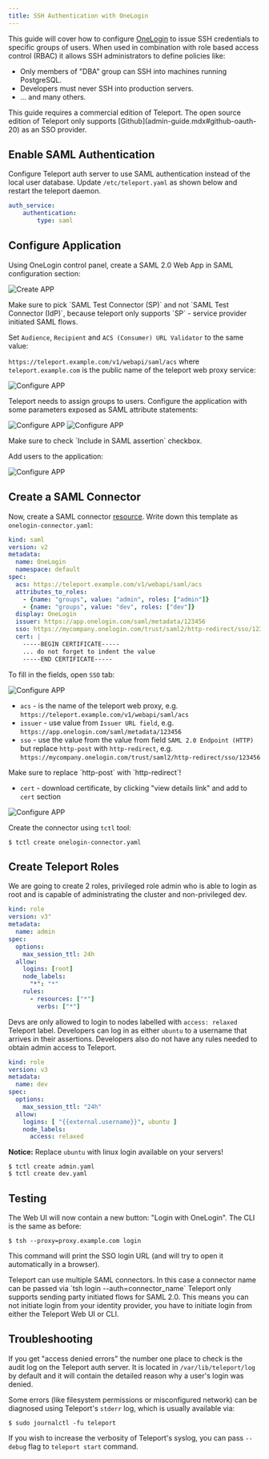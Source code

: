 ```yaml
---
title: SSH Authentication with OneLogin
---
```


This guide will cover how to configure [OneLogin](https://www.onelogin.com/) to issue
SSH credentials to specific groups of users. When used in combination with role
based access control (RBAC) it allows SSH administrators to define policies
like:

* Only members of "DBA" group can SSH into machines running PostgreSQL.
* Developers must never SSH into production servers.
* ... and many others.

<Admonition type="warning" title="Version Warning">
This guide requires a commercial edition of Teleport. The open source
edition of Teleport only supports [Github](admin-guide.mdx#github-oauth-20) as
an SSO provider.
</Admonition>

## Enable SAML Authentication

Configure Teleport auth server to use SAML authentication instead of the local
user database. Update `/etc/teleport.yaml` as shown below and restart the
teleport daemon.

```yaml
auth_service:
    authentication:
        type: saml
```

## Configure Application

Using OneLogin control panel, create a SAML 2.0 Web App in SAML configuration
section:

![Create APP](../img/onelogin-saml-1.png)

<Admonition type="tip" title="Important">
Make sure to pick `SAML Test Connector (SP)` and not `SAML Test Connector (IdP)`,
because teleport only supports `SP` - service provider initiated SAML flows.
</Admonition>

Set `Audience`, `Recipient` and `ACS (Consumer) URL Validator` to the same value:

`https://teleport.example.com/v1/webapi/saml/acs` where `teleport.example.com` is the
public name of the teleport web proxy service:

![Configure APP](../img/onelogin-saml-2.png)

Teleport needs to assign groups to users. Configure the application with some parameters
exposed as SAML attribute statements:

![Configure APP](../img/onelogin-saml-3.png)
![Configure APP](../img/onelogin-saml-4.png)

<Admonition type="warning" title="Important">
Make sure to check `Include in SAML assertion` checkbox.
</Admonition>

Add users to the application:

![Configure APP](../img/onelogin-saml-5.png)

## Create a SAML Connector

Now, create a SAML connector [resource](admin-guide.mdx#resources).
Write down this template as `onelogin-connector.yaml`:

```yaml
kind: saml
version: v2
metadata:
  name: OneLogin
  namespace: default
spec:
  acs: https://teleport.example.com/v1/webapi/saml/acs
  attributes_to_roles:
    - {name: "groups", value: "admin", roles: ["admin"]}
    - {name: "groups", value: "dev", roles: ["dev"]}
  display: OneLogin
  issuer: https://app.onelogin.com/saml/metadata/123456
  sso: https://mycompany.onelogin.com/trust/saml2/http-redirect/sso/123456
  cert: |
    -----BEGIN CERTIFICATE-----
    ... do not forget to indent the value
    -----END CERTIFICATE-----
```

To fill in the fields, open `SSO` tab:

![Configure APP](../img/onelogin-saml-6.png)

* `acs` - is the name of the teleport web proxy, e.g. `https://teleport.example.com/v1/webapi/saml/acs`
* `issuer` - use value from `Issuer URL field`, e.g. `https://app.onelogin.com/saml/metadata/123456`
* `sso` - use the value from the value from field `SAML 2.0 Endpoint (HTTP)` but replace `http-post` with `http-redirect`, e.g. `https://mycompany.onelogin.com/trust/saml2/http-redirect/sso/123456`

<Admonition type="tip" title="Important">
Make sure to replace `http-post` with `http-redirect`!
</Admonition>

* `cert` - download certificate, by clicking "view details link" and add to `cert` section

![Configure APP](../img/onelogin-saml-7.png)

Create the connector using `tctl` tool:

```bsh
$ tctl create onelogin-connector.yaml
```

## Create Teleport Roles

We are going to create 2 roles, privileged role admin who is able to login as
root and is capable of administrating the cluster and non-privileged dev.

```yaml
kind: role
version: v3"
metadata:
  name: admin
spec:
  options:
    max_session_ttl: 24h
  allow:
    logins: [root]
    node_labels:
      "*": "*"
    rules:
      - resources: ["*"]
        verbs: ["*"]
```

Devs are only allowed to login to nodes labelled with `access: relaxed`
Teleport label. Developers can log in as either `ubuntu` to a username that
arrives in their assertions. Developers also do not have any rules needed to
obtain admin access to Teleport.

```yaml
kind: role
version: v3
metadata:
  name: dev
spec:
  options:
    max_session_ttl: "24h"
  allow:
    logins: [ "{{external.username}}", ubuntu ]
    node_labels:
      access: relaxed
```

**Notice:** Replace `ubuntu` with linux login available on your servers!

```bsh
$ tctl create admin.yaml
$ tctl create dev.yaml
```

## Testing

The Web UI will now contain a new button: "Login with OneLogin". The CLI is
the same as before:

```bsh
$ tsh --proxy=proxy.example.com login
```

This command will print the SSO login URL (and will try to open it
automatically in a browser).

<Admonition type="tip" title="Tip">
Teleport can use multiple SAML connectors. In this case a connector name
can be passed via `tsh login --auth=connector_name`
</Admonition>

<Admonition type="note" title="IMPORTANT">
Teleport only supports sending party initiated flows for SAML 2.0. This
means you can not initiate login from your identity provider, you have to
initiate login from either the Teleport Web UI or CLI.
</Admonition>

## Troubleshooting

If you get "access denied errors" the number one place to check is the audit
log on the Teleport auth server. It is located in `/var/lib/teleport/log` by
default and it will contain the detailed reason why a user's login was denied.

Some errors (like filesystem permissions or misconfigured network) can be
diagnosed using Teleport's `stderr` log, which is usually available via:

```bsh
$ sudo journalctl -fu teleport
```

If you wish to increase the verbosity of Teleport's syslog, you can pass
`--debug` flag to `teleport start` command.

